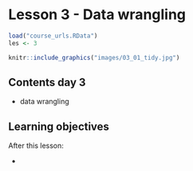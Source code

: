 # Lesson 3 - Data wrangling

```r
load("course_urls.RData")
les <- 3
```

```r
knitr::include_graphics("images/03_01_tidy.jpg")
```

## Contents day 3

 - data wrangling
 
## Learning objectives

After this lesson:

- 




